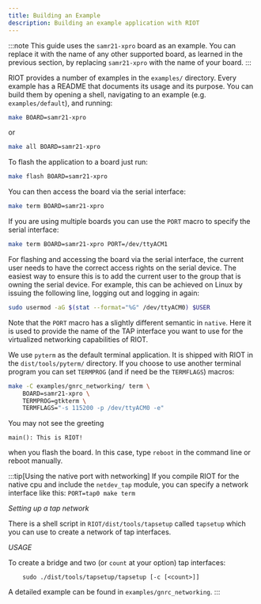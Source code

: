```yaml
---
title: Building an Example
description: Building an example application with RIOT
---
```



<Contact />

:::note
This guide uses the `samr21-xpro` board as an example. 
You can replace it with the name of any other supported board, 
as learned in the previous section, by replacing `samr21-xpro`
with the name of your board.
:::

RIOT provides a number of examples in the `examples/` directory. Every example
has a README that documents its usage and its purpose. You can build them by
opening a shell, navigating to an example (e.g. `examples/default`), and
running:

```bash
make BOARD=samr21-xpro
```

or

```bash
make all BOARD=samr21-xpro
```

To flash the application to a board just run:

```bash
make flash BOARD=samr21-xpro
```

You can then access the board via the serial interface:

```bash
make term BOARD=samr21-xpro
```

If you are using multiple boards you can use the `PORT` macro to specify the
serial interface:

```bash
make term BOARD=samr21-xpro PORT=/dev/ttyACM1
```

For flashing and accessing the board via the serial interface, the current user
needs to have the correct access rights on the serial device.
The easiest way to ensure this is to add the current user to the group that is
owning the serial device. For example, this can be achieved on Linux by issuing
the following line, logging out and logging in again:

```bash
sudo usermod -aG $(stat --format="%G" /dev/ttyACM0) $USER
```

Note that the `PORT` macro has a slightly different semantic in `native`. Here
it is used to provide the name of the TAP interface you want to use for the
virtualized networking capabilities of RIOT.

We use `pyterm` as the default terminal application. It is shipped with RIOT in
the `dist/tools/pyterm/` directory. If you choose to use another terminal
program you can set `TERMPROG` (and if need be the `TERMFLAGS`) macros:

```bash
make -C examples/gnrc_networking/ term \
    BOARD=samr21-xpro \
    TERMPROG=gtkterm \
    TERMFLAGS="-s 115200 -p /dev/ttyACM0 -e"
```

You may not see the greeting

```plaintext title="The greeting message from the board"
main(): This is RIOT!
```

when you flash the board. In this case, type `reboot` in the command line or reboot manually.

:::tip[Using the native port with networking]
If you compile RIOT for the native cpu and include the `netdev_tap` module,
you can specify a network interface like this: `PORT=tap0 make term`

*Setting up a tap network*

There is a shell script in `RIOT/dist/tools/tapsetup` called `tapsetup` which
you can use to create a network of tap interfaces.

*USAGE*

To create a bridge and two (or `count` at your option) tap interfaces:
```shell
    sudo ./dist/tools/tapsetup/tapsetup [-c [<count>]]
```

A detailed example can be found in `examples/gnrc_networking`.
:::
